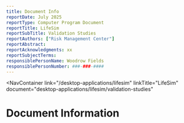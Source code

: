 ```yaml
---
title: Document Info
reportDate: July 2025
reportType: Computer Program Document
reportTitle: LifeSim
reportSubTitle: Validation Studies
reportAuthors: ["Risk Management Center"]
reportAbstract:
reportAcknowledgments: xx
reportSubjectTerms:
responsiblePersonName: Woodrow Fields
responsiblePersonNumber: ###-###-####
---
```



<NavContainer 
  link="/desktop-applications/lifesim"
  linkTitle="LifeSim"
  document="desktop-applications/lifesim/validation-studies"
></NavContainer>

# Document Information

<DocumentMetadata metadata={frontMatter} />
